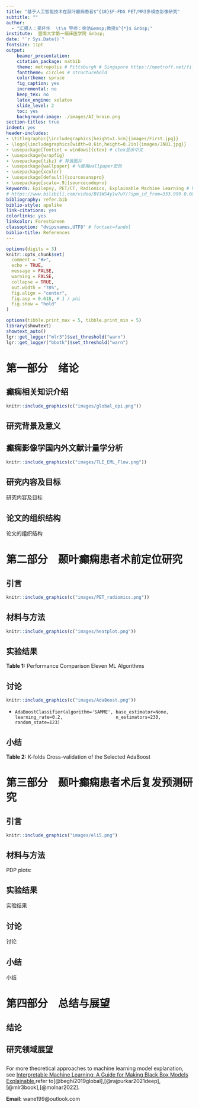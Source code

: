 ```yaml
---
title: "基于人工智能技术在颞叶癫痫患者$^{18}$F-FDG PET/MRI多模态影像研究" 
subtitle: ""
author: 
  - "汇报人：吴环华  \t\n 导师：徐浩&emsp;教授$^{*}$ &nbsp;"
institute:  暨南大学第一临床医学院 &nbsp;
date: "`r Sys.Date()`"
fontsize: 11pt
output:
    beamer_presentation:
    citation_package: natbib
    theme: metropolis # Pittsburgh # Singapore https://mpetroff.net/files/beamer-theme-matrix/ # $^{18}$F-FDG 
    fonttheme: circles # structurebold
    colortheme: spruce
    fig_caption: yes
    incremental: no
    keep_tex: no
    latex_engine: xelatex
    slide_level: 2
    toc: yes
    background-image: ./images/AI_brain.png   
section-titles: true
indent: yes
header-includes:
- \titlegraphic{\includegraphics[height=1.5cm]{images/First.jpg}}
- \logo{\includegraphics[width=0.6in,height=0.2in]{images/JNU1.jpg}}
- \usepackage[fontset = windows]{ctex} # ctex显示中文
- \usepackage{wrapfig}
- \usepackage{tikz} # 背景图片
- \usepackage{wallpaper} # %使用wallpaper宏包
- \usepackage{xcolor}
- \usepackage[default]{sourcesanspro}
- \usepackage[scale=.9]{sourcecodepro}
keywords: Epilepsy, PET/CT, Radiomics, Explainable Machine Learning # https://www.kaggle.com/code/tentotheminus9/what-causes-heart-disease-explaining-the-model
# https://www.bilibili.com/video/BV1WS4y1w7uY/?spm_id_from=333.999.0.0&vd_source=23f183f0c5968777e138f31842bde0a0
bibliography: refer.bib
biblio-style: apalike
link-citations: yes
colorlinks: yes
linkcolor: ForestGreen
classoption: "dvipsnames,UTF8" # fontset=fandol
biblio-title: References
---
```

\setbeamercolor{titlelike}{bg=black,fg=white}
\newcommand\Background{%
\begin{tikzpicture}[remember picture,overlay]
\node[inner sep = 0pt, outer sep = 0pt,opacity=0.65]
  at (current page.center)
  {\includegraphics[width=\paperwidth,height=\paperheight]{images/AI.jpg}};
\end{tikzpicture}%
}
\def\begincols{\begin{columns}}
\def\begincol{\begin{column}}
\def\endcol{\end{column}}
\def\endcols{\end{columns}}
```r
options(digits = 3)
knitr::opts_chunk$set(
  comment = "#>",
  echo = TRUE,
  message = FALSE,
  warning = FALSE,
  collapse = TRUE,
  out.width = "78%",
  fig.align = "center",
  fig.asp = 0.618, # 1 / phi
  fig.show = "hold"
)
```

```r
options(tibble.print_max = 5, tibble.print_min = 5)
library(showtext)
showtext_auto()
lgr::get_logger("mlr3")$set_threshold("warn")
lgr::get_logger("bbotk")$set_threshold("warn")
```

# 第一部分&emsp;绪论 

## 癫痫相关知识介绍

```r
knitr::include_graphics(c("images/global_epi.png"))
```

## 研究背景及意义

\begin{columns}
\column{.45\textwidth}
\begin{figure}
\centering
% Requires \usepackage{graphicx}
\includegraphics[width=5.5cm]{images/Black-box.png}
\caption{Black-box of AI}
\end{figure}
\column{.65\textwidth}
\begin{figure}
\centering
% Requires \usepackage{graphicx}
\includegraphics[width=6.3cm]{images/xai.png}
\caption{Learning Performance Versus Explainability Trade-Off of AI}
\end{figure}
\end{columns}

<!-- ## -->

<!-- ```{r echo=FALSE, out.width=c("70%", "80%"),fig.cap="Focus on Interpretability of ML"} -->
<!-- knitr::include_graphics(c("images/Black-box.png", "images/xai.png")) -->
<!-- ``` -->
## 癫痫影像学国内外文献计量学分析

```r
knitr::include_graphics(c("images/TLE_EML_Flow.png"))
```

## 研究内容及目标

研究内容及目标




## 论文的组织结构



论文的组织结构



# 第二部分&emsp;颞叶癫痫患者术前定位研究

## 引言

```r
knitr::include_graphics(c("images/PET_radiomics.png"))
```

## 材料与方法

```r
knitr::include_graphics(c("images/heatplot.png"))
```

## 实验结果

**Table 1:** Performance Comparison Eleven ML Algorithms
\centering
\tiny
\begin{table}[]
\begin{tabular}{lllllllll} \hline
Model                           & Accuracy & AUC   & Recall & Prec. & F1    & Kappa & MCC   & APC   \\ \hline
Ada Boost Classifier            & 0.883    & 0.789 & 0.4    & 0.433 & 0.393 & 0.345 & 0.357 & 0.59  \\ 
Extreme Gradient Boosting       & 0.884    & 0.777 & 0.3    & 0.4   & 0.333 & 0.287 & 0.295 & 0.607 \\
Random Forest Classifier        & 0.884    & 0.763 & 0.2    & 0.35  & 0.25  & 0.217 & 0.23  & 0.612 \\
Gradient Boosting Classifier    & 0.89     & 0.762 & 0.35   & 0.483 & 0.39  & 0.346 & 0.36  & 0.591 \\
Light Gradient Boosting Machine & 0.859    & 0.749 & 0.25   & 0.325 & 0.267 & 0.211 & 0.221 & 0.512 \\
Logistic Regression             & 0.878    & 0.669 & 0.05   & 0.1   & 0.067 & 0.055 & 0.059 & 0.448 \\
Extra Trees Classifier          & 0.884    & 0.662 & 0.1    & 0.2   & 0.133 & 0.118 & 0.127 & 0.443 \\
K Neighbors Classifier          & 0.865    & 0.646 & 0.2    & 0.2   & 0.183 & 0.14  & 0.149 & 0.283 \\
Linear Discriminant Analysis    & 0.884    & 0.642 & 0.1    & 0.2   & 0.133 & 0.119 & 0.128 & 0.418 \\
Naive Bayes                     & 0.251    & 0.586 & 0.9    & 0.129 & 0.226 & 0.014 & 0.072 & 0.332 \\
Decision Tree Classifier        & 0.798    & 0.584 & 0.3    & 0.264 & 0.259 & 0.158 & 0.167 & 0.218 \\
Std                             & 0.047    & 0.172 & 0.320  & 0.490 & 0.367 & 0.368 & 0.384 & 0.200 \\ \hline
\end{tabular}
\end{table}

## 讨论

```r
knitr::include_graphics(c("images/AdaBoost.png"))
```
- `AdaBoostClassifier(algorithm='SAMME', base_estimator=None, learning_rate=0.2,
                   n_estimators=230, random_state=123)` 

## 小结

**Table 2:** K-folds Cross-validation of the Selected AdaBoost
\centering
\tiny
\begin{table}[]
\begin{tabular}{lllllllll}
\hline
\multicolumn{1}{c}{Tuned\_Ada} & \multicolumn{1}{c}{Accuracy} & \multicolumn{1}{c}{AUC} & \multicolumn{1}{c}{Recall} & \multicolumn{1}{c}{Prec.} & \multicolumn{1}{c}{F1} & \multicolumn{1}{c}{Kappa} & \multicolumn{1}{c}{MCC} & \multicolumn{1}{c}{APC} \\ \hline
1                              & 0.882                        & 0.733                   & 0.000                      & 0.000                     & 0.000                  & 0.000                     & 0.000                   & 0.361                   \\ 
2                              & 1.000                        & 1.000                   & 1.000                      & 1.000                     & 1.000                  & 1.000                     & 1.000                   & 1.000                   \\
3                              & 0.824                        & 0.550                   & 0.000                      & 0.000                     & 0.000                  & -0.085                    & -0.091                  & 0.183                   \\
4                              & 0.875                        & 0.893                   & 0.000                      & 0.000                     & 0.000                  & 0.000                     & 0.000                   & 0.500                   \\
5                              & 0.938                        & 0.929                   & 0.500                      & 1.000                     & 0.667                  & 0.636                     & 0.683                   & 0.750                   \\
6                              & 0.938                        & 0.964                   & 0.500                      & 1.000                     & 0.667                  & 0.636                     & 0.683                   & 0.833                   \\
7                              & 0.875                        & 0.554                   & 0.000                      & 0.000                     & 0.000                  & 0.000                     & 0.000                   & 0.321                   \\
8                              & 0.938                        & 0.964                   & 0.500                      & 1.000                     & 0.667                  & 0.636                     & 0.683                   & 0.833                   \\
9                              & 0.938                        & 1.000                   & 0.500                      & 1.000                     & 0.667                  & 0.636                     & 0.683                   & 1.000                   \\
10                             & 0.938                        & 0.679                   & 0.500                      & 1.000                     & 0.667                  & 0.636                     & 0.683                   & 0.591                   \\
Mean                           & 0.914                        & 0.827                   & 0.350                      & 0.600                     & 0.433                  & 0.410                     & 0.432                   & 0.637                   \\
Std                            & 0.047                        & 0.172                   & 0.320                      & 0.490                     & 0.367                  & 0.368                     & 0.384                   & 0.200       \\ \hline           
\end{tabular}
\end{table}


# 第三部分&emsp;颞叶癫痫患者术后复发预测研究

## 引言

```r
knitr::include_graphics("images/eli5.png")
``` 

## 材料与方法
PDP plots:
\begin{itemize}[<+->]
\item \begin{columns}
\column{.4\textwidth}
\begin{figure}
\centering
% Requires \usepackage{graphicx}
\includegraphics[width=6cm]{images/pdp_1.png}
\end{figure}
\column{.5\textwidth}
\begin{figure}
\centering
% Requires \usepackage{graphicx}
\includegraphics[width=6cm]{images/pdp_2.png}
\end{figure}
\end{columns}
\end{itemize}


## 实验结果


实验结果

## 讨论


讨论



## 小结


小结







# 第四部分&emsp;总结与展望

## 结论



\begin{itemize}[<+->]
\item Metabolic radiomics are helpful to predict the postsurgical seizure outcomes;
\bigskip
\item Combination of PET Radiomics and Clinical Features are more robust;
\bigskip
\item IML technique can further deepen the understanding of the principle of ML models and the decision-making process for professional and intuitive interpretation
\end{itemize}

## 研究领域展望

\begin{itemize}[<+->]
\item More data, especially external validation cohort;
\bigskip
\item Fusion of PET/MRI multimodal imaging;
\bigskip
\item Other subtypes of drug-resistant epilepsy
\end{itemize}

## 

For more theoretical approaches to machine learning model explanation, see [Interpretable Machine Learning: A Guide for Making Black Box Models Explainable](https://christophm.github.io/interpretable-ml-book/),refer to[@beghi2019global],[@rajpurkar2021deep],[@mlr3book],[@molnar2022].

\bigskip

**Email:** wane199@outlook.com

## 

\begin{center}
  \emph{\textbf{\Huge{{THANKS !}}}}
\end{center}
\Background
